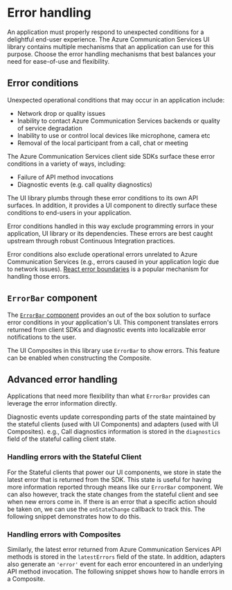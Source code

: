 
<Meta title="Concepts/Error Handling" />


# Error handling

An application must properly respond to unexpected conditions for a delightful end-user experience.
The Azure Communication Services UI library contains multiple mechanisms that an application can use for this purpose.
Choose the error handling mechanisms that best balances your need for ease-of-use and flexibility.

## Error conditions

Unexpected operational conditions that may occur in an application include:

- Network drop or quality issues
- Inability to contact Azure Communication Services backends or quality of service degradation
- Inability to use or control local devices like microphone, camera etc
- Removal of the local participant from a call, chat or meeting

The Azure Communication Services client side SDKs surface these error conditions in a variety of ways, including:

- Failure of API method invocations
- Diagnostic events (e.g. call quality diagnostics)

The UI library plumbs through these error conditions to its own API surfaces.
In addition, it provides a UI component to directly surface these conditions to end-users in your application.

Error conditions handled in this way exclude programming errors in your application,
UI library or its dependencies. These errors are best caught upstream through robust Continuous Integration practices.

Error conditions also exclude operational errors unrelated to Azure Communication Services
(e.g., errors caused in your application logic due to network issues). [React error boundaries] is a popular mechanism for handling
those errors.

[react error boundaries]: https://reactjs.org/docs/error-boundaries.html

## `ErrorBar` component

The [`ErrorBar` component](./?path=/docs/components-error-bar--docs) provides an out of the box solution to surface error
conditions in your application's UI. This component translates errors returned from client SDKs and diagnostic events into
localizable error notifications to the user.

The UI Composites in this library use `ErrorBar` to show errors. This feature can be enabled when constructing the Composite.

## Advanced error handling

Applications that need more flexibility than what `ErrorBar` provides can leverage the error information directly.

Diagnostic events update corresponding parts of the state maintained by the stateful clients (used with UI Components) and adapters
(used with UI Composites). e.g., Call diagnostics information is stored in the `diagnostics` field of the stateful calling client state.

### Handling errors with the Stateful Client

For the Stateful clients that power our UI components, we store in state the latest error that is returned from the SDK. This state is useful for having
more information reported through means like our `ErrorBar` component. We can also however, track the state changes from the stateful client
and see when new errors come in. If there is an error that a specific action should be taken on, we can use the `onStateChange` callback to track this. The following
snippet demonstrates how to do this.

<Source code={ErrorHandlingClientSnippetText} />

### Handling errors with Composites

Similarly, the latest error returned from Azure Communication Services API methods is stored in the `latestErrors` field of the state.
In addition, adapters also generate an `'error'` event for each error encountered in an underlying API method invocation. The following snippet
shows how to handle errors in a Composite.

<Source code={ErrorHandlingAdapterSnippetText} />
